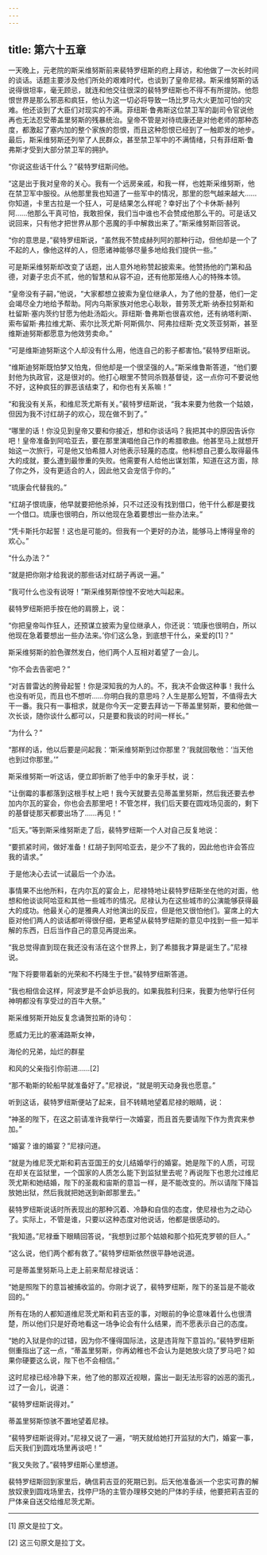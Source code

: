 ```yaml
---
---
---
```

title: 第六十五章
---




一天晚上，元老院的斯采维努斯前来裴特罗纽斯的府上拜访，和他做了一次长时间的谈话。话题主要涉及他们所处的艰难时代，也谈到了皇帝尼禄。斯采维努斯的话说得很坦率，毫无顾忌，就连和他交往很深的裴特罗纽斯也不得不有所提防。他怨恨世界是那么邪恶和疯狂，他认为这一切必将导致一场比罗马大火更加可怕的灾难。他还谈到了大臣们对现实的不满。菲纽斯·鲁弗斯这位禁卫军的副司令官说他再也无法忍受蒂盖里努斯的残暴统治。皇帝不管是对待琉康还是对他老师的那种态度，都激起了塞内加的整个家族的怨恨，而且这种怨恨已经到了一触即发的地步。最后，斯采维努斯还列举了人民群众，甚至禁卫军中的不满情绪，只有菲纽斯·鲁弗斯才受到大部分禁卫军的拥护。

“你说这些话干什么？”裴特罗纽斯问他。

“这是出于我对皇帝的关心。我有一个远房亲戚，和我一样，也姓斯采维努斯，他在禁卫军中服役。从他那里我也知道了一些军中的情况，那里的怨气越来越大……你知道，卡里古拉是一个狂人，可是结果怎么样呢？幸好出了个卡休斯·赫列阿……他那么干真可怕，我敢担保，我们当中谁也不会赞成他那么干的。可是话又说回来，只有他才把世界从那个恶魔的手中解救出来了。”斯采维努斯回答说。

“你的意思是，”裴特罗纽斯说，“虽然我不赞成赫列阿的那种行动，但他却是一个了不起的人，像他这样的人，但愿诸神能够尽量多地给我们提供一些。”

可是斯采维努斯却改变了话题，出人意外地称赞起披索来。他赞扬他的门第和品德，对妻子忠贞不贰，他的智慧和从容不迫，还有他那笼络人心的特殊本领。

“皇帝没有子嗣，”他说，“大家都想立披索为皇位继承人，为了他的登基，他们一定会竭尽全力地给予帮助。阿内乌斯家族对他忠心耿耿，普劳茨尤斯·纳泰拉努斯和杜留斯·塞内茨约甘愿为他赴汤蹈火。菲纽斯·鲁弗斯也很喜欢他，还有纳塔利斯、索布留斯·弗拉维尤斯、索尔比茨尤斯·阿斯佩尔、阿弗拉纽斯·克文茨亚努斯，甚至维斯迪努斯都愿意为他效劳卖命。”

“可是维斯迪努斯这个人却没有什么用，他连自己的影子都害怕。”裴特罗纽斯说。

“维斯迪努斯既怕梦又怕鬼，但他却是一个很坚强的人。”斯采维鲁斯答道，“他们要封他为执政官，这是很对的。他打心眼里不赞同杀戮基督徒，这一点你可不要说他不好，这种疯狂的罪恶该结束了，和你也有关系嘛！”

“和我没有关系，和维尼茨尤斯有关。”裴特罗纽斯说，“我本来要为他救一个姑娘，但因为我不讨红胡子的欢心，现在做不到了。”

“哪里的话！你没见到皇帝又要和你接近，想和你谈话吗？我把其中的原因告诉你吧！皇帝准备到阿哈亚去，要在那里演唱他自己作的希腊歌曲。他甚至马上就想开始这一次旅行，可是他又怕希腊人对他表示轻蔑的态度。他料想自己要么取得最伟大的成就，要么遭到最惨重的失败。他需要有人给他出谋划策，知道在这方面，除了你之外，没有更适合的人，因此他又会宠信于你的。”

“琉康会代替我的。”

“红胡子恨琉康，他早就要把他杀掉，只不过还没有找到借口，他干什么都是要找一个借口。琉康也很明白，所以他现在急着要想出一些办法来。”

“凭卡斯托尔起誓！这也是可能的。但我有一个更好的办法，能够马上博得皇帝的欢心。”

“什么办法？”

“就是把你刚才给我说的那些话对红胡子再说一遍。”

“我可什么也没有说呀！”斯采维努斯惊惶不安地大叫起来。

裴特罗纽斯把手按在他的肩膀上，说：

“你把皇帝叫作狂人，还预谋立披索为皇位继承人，你还说：‘琉康也很明白，所以他现在急着要想出一些办法来。’你们这么急，到底想干什么，亲爱的[1]？”

斯采维努斯的脸色骤然发白，他们两个人互相对着望了一会儿。

“你不会去告密吧？”

“对吉普雷达的胯骨起誓！你是深知我的为人的。不，我决不会做这种事！我什么也没有听见，而且也不想听……你明白我的意思吗？人生是那么短暂，不值得去大干一番。我只有一事相求，就是你今天一定要去拜访一下蒂盖里努斯，要和他做一次长谈，随你谈什么都可以，只是要和我谈的时间一样长。”

“为什么？”

“那样的话，他以后要是问起我：‘斯采维努斯到过你那里？’我就回敬他：‘当天他也到过你那里。’”

斯采维努斯一听这话，便立即折断了他手中的象牙手杖，说：

“让倒霉的事都落到这根手杖上吧！我今天就要去见蒂盖里努斯，然后我还要去参加内尔瓦的宴会，你也会去那里吧！不管怎样，我们后天要在圆戏场见面的，剩下的基督徒那天都要出场了……再见！”

“后天。”等到斯采维努斯走了后，裴特罗纽斯一个人对自己反复地说：

“要抓紧时间，做好准备！红胡子到阿哈亚去，是少不了我的，因此他也许会答应我的请求。”

于是他决心去试一试最后一个办法。

事情果不出他所料，在内尔瓦的宴会上，尼禄特地让裴特罗纽斯坐在他的对面，他想和他谈谈阿哈亚和其他一些城市的情况。尼禄认为在这些城市的公演能够获得最大的成功。他最关心的是雅典人对他演出的反应，但是他又很怕他们。宴席上的大臣对他们两人的谈话都听得很仔细，更希望从裴特罗纽斯的意见中找到一些一知半解的东西，日后当作自己的意见再提出来。

“我总觉得直到现在我还没有活在这个世界上，到了希腊我才算是诞生了。”尼禄说。

“陛下将要带着新的光荣和不朽降生于世。”裴特罗纽斯答道。

“我也相信会这样，阿波罗是不会妒忌我的。如果我胜利归来，我要为他举行任何神明都没有享受过的百牛大祭。”

斯采维努斯开始反复念诵贺拉斯的诗句：

愿威力无比的塞浦路斯女神，

海伦的兄弟，灿烂的群星

和风的父亲指引你前进……[2]

“那不勒斯的轮船早就准备好了。”尼禄说，“就是明天动身我也愿意。”

听到这话，裴特罗纽斯便站了起来，目不转睛地望着尼禄的眼睛，说：

“神圣的陛下，在这之前请准许我举行一次婚宴，而且首先要请陛下作为贵宾来参加。”

“婚宴？谁的婚宴？”尼禄问道。

“就是为维尼茨尤斯和莉吉亚国王的女儿结婚举行的婚宴。她是陛下的人质，可现在却关在监狱里，一个国家的人质怎么能下到监狱里去呢？再说陛下也恩允过维尼茨尤斯和她结婚，陛下的圣裁和宙斯的意旨一样，是不能改变的。所以请陛下降旨放她出狱，然后我就把她送到新郎那里去。”

裴特罗纽斯说话时所表现出的那种沉着、冷静和自信的态度，使尼禄也为之动心了。实际上，不管是谁，只要以这种态度对他说话，他都是很感动的。

“我知道。”尼禄垂下眼睛回答说，“我想到过那个姑娘和那个掐死克罗顿的巨人。”

“这么说，他们两个都有救了。”裴特罗纽斯依然很平静地说道。

可是蒂盖里努斯马上走上前来帮尼禄说话：

“她是照陛下的意旨被捕收监的。你刚才说了，裴特罗纽斯，陛下的圣旨是不能收回的。”

所有在场的人都知道维尼茨尤斯和莉吉亚的事，对眼前的争论意味着什么也很清楚，所以他们只是好奇地看这一场争论会有什么结果，而不愿表示自己的态度。

“她的入狱是你的过错，因为你不懂得国际法，这是违背陛下意旨的。”裴特罗纽斯侧重指出了这一点，“蒂盖里努斯，你再幼稚也不会认为是她放火烧了罗马吧？如果你硬要这么说，陛下也不会相信。”

这时尼禄已经冷静下来，他了他的那双近视眼，露出一副无法形容的凶恶的面孔，过了一会儿，说道：

“裴特罗纽斯说得对。”

蒂盖里努斯惊骇不置地望着尼禄。

“裴特罗纽斯说得对。”尼禄又说了一遍，“明天就给她打开监狱的大门，婚宴一事，后天我们到圆戏场里再谈吧！”

“我又失败了。”裴特罗纽斯心里想道。

裴特罗纽斯回到家里后，确信莉吉亚的死期已到。后天他准备派一个忠实可靠的解放奴隶到圆戏场里去，找停尸场的主管办理移交她的尸体的手续，他要把莉吉亚的尸体亲自送交给维尼茨尤斯。



* * *



[1] 原文是拉丁文。

[2] 这三句原文是拉丁文。
